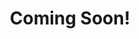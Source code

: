 ---
title: "Coming Soon!"
description: "Stay tuned, I am updating the documentation and this should be live soon!"
---